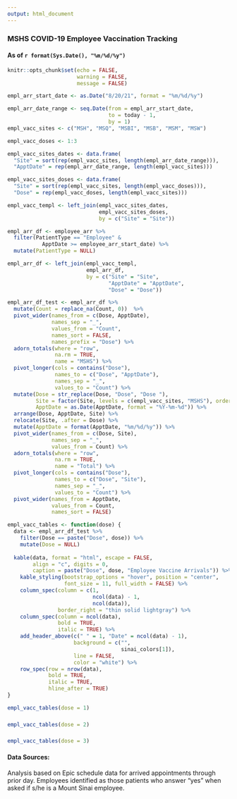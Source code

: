 ```yaml
---
output: html_document
---
```

  
### MSHS COVID-19 Employee Vaccination Tracking
#### As of `r format(Sys.Date(), "%m/%d/%y")`
```r
knitr::opts_chunk$set(echo = FALSE,
                      warning = FALSE,
                      message = FALSE)
```

```r
empl_arr_start_date <- as.Date("8/20/21", format = "%m/%d/%y")

empl_arr_date_range <- seq.Date(from = empl_arr_start_date,
                                to = today - 1,
                                by = 1)
empl_vacc_sites <- c("MSH", "MSQ", "MSBI", "MSB", "MSM", "MSW")

empl_vacc_doses <- 1:3

empl_vacc_sites_dates <- data.frame(
  "Site" = sort(rep(empl_vacc_sites, length(empl_arr_date_range))),
  "ApptDate" = rep(empl_arr_date_range, length(empl_vacc_sites)))

empl_vacc_sites_doses <- data.frame(
  "Site" = sort(rep(empl_vacc_sites, length(empl_vacc_doses))),
  "Dose" = rep(empl_vacc_doses, length(empl_vacc_sites)))

empl_vacc_templ <- left_join(empl_vacc_sites_dates,
                             empl_vacc_sites_doses,
                             by = c("Site" = "Site"))

empl_arr_df <- employee_arr %>%
  filter(PatientType == "Employee" &
           ApptDate >= employee_arr_start_date) %>%
  mutate(PatientType = NULL)

empl_arr_df <- left_join(empl_vacc_templ,
                         empl_arr_df,
                         by = c("Site" = "Site",
                                "ApptDate" = "ApptDate",
                                "Dose" = "Dose"))

empl_arr_df_test <- empl_arr_df %>%
  mutate(Count = replace_na(Count, 0))  %>%
  pivot_wider(names_from = c(Dose, ApptDate),
              names_sep = "_",
              values_from = "Count",
              names_sort = FALSE,
              names_prefix = "Dose") %>%
  adorn_totals(where = "row",
               na.rm = TRUE,
               name = "MSHS") %>%
  pivot_longer(cols = contains("Dose"),
               names_to = c("Dose", "ApptDate"),
               names_sep = "_",
               values_to = "Count") %>%
  mutate(Dose = str_replace(Dose, "Dose", "Dose "),
         Site = factor(Site, levels = c(empl_vacc_sites, "MSHS"), ordered = TRUE),
         ApptDate = as.Date(ApptDate, format = "%Y-%m-%d")) %>%
  arrange(Dose, ApptDate, Site) %>%
  relocate(Site, .after = Dose) %>%
  mutate(ApptDate = format(ApptDate, "%m/%d/%y")) %>%
  pivot_wider(names_from = c(Dose, Site),
              names_sep = "_",
              values_from = Count) %>%
  adorn_totals(where = "row",
               na.rm = TRUE,
               name = "Total") %>%
  pivot_longer(cols = contains("Dose"),
               names_to = c("Dose", "Site"),
               names_sep = "_",
               values_to = "Count") %>%
  pivot_wider(names_from = ApptDate,
              values_from = Count,
              names_sort = FALSE)

empl_vacc_tables <- function(dose) {
  data <- empl_arr_df_test %>%
    filter(Dose == paste("Dose", dose)) %>%
    mutate(Dose = NULL)
  
  kable(data, format = "html", escape = FALSE,
        align = "c", digits = 0,
        caption = paste("Dose", dose, "Employee Vaccine Arrivals")) %>%
    kable_styling(bootstrap_options = "hover", position = "center",
                  font_size = 11, full_width = FALSE) %>%
    column_spec(column = c(1,
                           ncol(data) - 1,
                           ncol(data)),
                border_right = "thin solid lightgray") %>%
    column_spec(column = ncol(data),
                bold = TRUE,
                italic = TRUE) %>%
    add_header_above(c(" " = 1, "Date" = ncol(data) - 1),
                     background = c("",
                                    sinai_colors[1]),
                     line = FALSE,
                     color = "white") %>%
    row_spec(row = nrow(data),
             bold = TRUE,
             italic = TRUE,
             hline_after = TRUE)
}
```

```r
empl_vacc_tables(dose = 1)

```
###  

```r
empl_vacc_tables(dose = 2)
```
###  

```r
empl_vacc_tables(dose = 3)
```

<h4><bold>Data Sources:</bold></h4>
Analysis based on Epic schedule data for arrived appointments through prior day. Employees identified as those patients who answer "yes" when asked if s/he is a Mount Sinai employee.